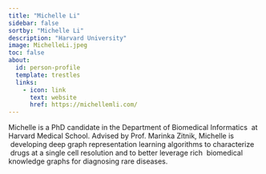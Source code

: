 ```yaml
---
title: "Michelle Li"
sidebar: false
sortby: "Michelle Li"
description: "Harvard University"
image: MichelleLi.jpeg
toc: false
about:
  id: person-profile
  template: trestles
  links:
    - icon: link
      text: website
      href: https://michellemli.com/
---
```



Michelle is a PhD candidate in the Department of Biomedical Informatics  at Harvard Medical School. Advised by Prof. Marinka Zitnik, Michelle is  developing deep graph representation learning algorithms to characterize  drugs at a single cell resolution and to better leverage rich  biomedical knowledge graphs for diagnosing rare diseases.
